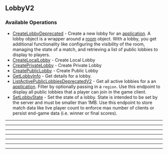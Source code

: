 
## LobbyV2

### Available Operations

* [CreateLobbyDeprecated](/resources/lobby_v2/create_lobby_deprecated) - Create a new lobby for an [application](https://hathora.dev/docs/concepts/hathora-entities#application). A lobby object is a wrapper around a [room](https://hathora.dev/docs/concepts/hathora-entities#room) object. With a lobby, you get additional functionality like configuring the visibility of the room, managing the state of a match, and retrieving a list of public lobbies to display to players.
* [CreateLocalLobby](/resources/lobby_v2/create_local_lobby) - Create Local Lobby
* [CreatePrivateLobby](/resources/lobby_v2/create_private_lobby) - Create Private Lobby
* [CreatePublicLobby](/resources/lobby_v2/create_public_lobby) - Create Public Lobby
* [GetLobbyInfo](/resources/lobby_v2/get_lobby_info) - Get details for a lobby.
* [ListActivePublicLobbiesDeprecatedV2](/resources/lobby_v2/list_active_public_lobbies_deprecated_v2) - Get all active lobbies for a an [application](https://hathora.dev/docs/concepts/hathora-entities#application). Filter by optionally passing in a `region`. Use this endpoint to display all public lobbies that a player can join in the game client.
* [SetLobbyState](/resources/lobby_v2/set_lobby_state) - Set the state of a lobby. State is intended to be set by the server and must be smaller than 1MB. Use this endpoint to store match data like live player count to enforce max number of clients or persist end-game data (i.e. winner or final scores).

---
<CreateLobbyDeprecated />

---
<CreateLocalLobby />

---
<CreatePrivateLobby />

---
<CreatePublicLobby />

---
<GetLobbyInfo />

---
<ListActivePublicLobbiesDeprecatedV2 />

---
<SetLobbyState />
